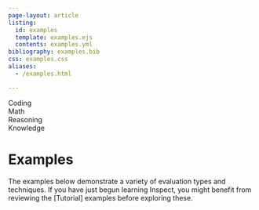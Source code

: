 ```yaml
---
page-layout: article
listing:
  id: examples
  template: examples.ejs
  contents: examples.yml
bibliography: examples.bib
css: examples.css
aliases: 
  - /examples.html

---
```


<nav id="TOC" role="doc-toc">
<ul>
<li><a href="#coding" id="toc-coding">Coding</a></li>
<li><a href="#math" id="toc-math">Math</a></li>
<li><a href="#reasoning" id="toc-reasoning">Reasoning</a></li>
<li><a href="#knowledge" id="toc-knowledge">Knowledge</a></li>
</ul>
</nav>



# Examples {#sec-examples}

The examples below demonstrate a variety of evaluation types and techniques. If you have just begun learning Inspect, you might benefit from reviewing the [Tutorial] examples before exploring these.

::: {#examples}
:::

::: {#refs}
:::


